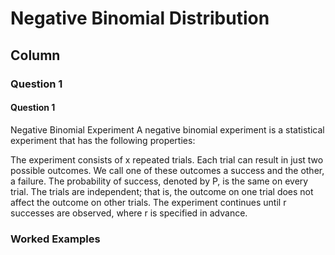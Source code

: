 Negative Binomial Distribution {data-navmenu="Discrete Distributions"}
==============================================================

Column {.tabset}
--------------------------------

### Question 1

<h4>Question  1</h4>

Negative Binomial Experiment
A negative binomial experiment is a statistical experiment that has the following properties:

The experiment consists of x repeated trials.
Each trial can result in just two possible outcomes. We call one of these outcomes a success and the other, a failure.
The probability of success, denoted by P, is the same on every trial.
The trials are independent; that is, the outcome on one trial does not affect the outcome on other trials.
The experiment continues until r successes are observed, where r is specified in advance.



### Worked Examples